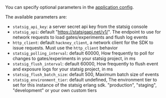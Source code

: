 You can specify optional parameters in the [application config](https://www.erlang.org/doc/design_principles/applications.html#configuring-an-application).

The available parameters are:
- `statsig_api_key`: a server secret api key from the statsig console
- `statsig_api`: default "https://statsigapi.net/v1/".  The endpoint to use for network requests to load gates/experiments and flush log events
- `http_client`: default `hackney_client`, a network client for the SDK to issue requests.  Must use the `http_client` behavior
- `statsig_polling_interval`: default 60000, How frequently to poll for changes to gates/experiments in your statsig project, in ms
- `statsig_flush_interval`: default 60000, How frequently to flush event and exposure logs for your statsig project, in ms
- `statsig_flush_batch_size`: default 500, Maximum batch size of events
- `statsig_environment_tier`: default undefined, The environment tier to set for this instance of the statsig erlang sdk.  "production", "staging", "development" or your own custom tiers
